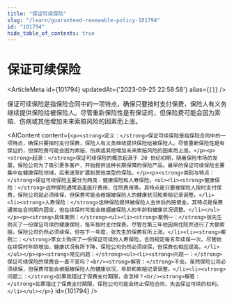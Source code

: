 ```yaml
---
title: "保证可续保险"
slug: "/learn/guaranteed-renewable-policy-101794"
id: "101794"
hide_table_of_contents: true
---
```



# 保证可续保险

<ArticleMeta id={101794} updatedAt={'2023-09-25 22:58:58'} alias={`[]`} />
<div className='border-solid border-b border-t-0 my-4 border-[var(--ifm-color-gray-300)]' />

保证可续保险是指保险合同中的一项特点，确保只要按时支付保费，保险人有义务继续提供保险给被保险人。尽管重新保险性是有保证的，但保险费可能会因为索赔、伤病或其他增加未来索赔风险的因素而上涨。

<AIContent content={`<p><strong>定义：</strong>保证可续保险是指保险合同中的一项特点，确保只要按时支付保费，保险人有义务继续提供保险给被保险人。尽管重新保险性是有保证的，但保险费可能会因为索赔、伤病或其他增加未来索赔风险的因素而上涨。</p><p><strong>起源：</strong>保证可续保险的概念起源于 20 世纪初期，随着保险市场的发展，保险公司为了吸引更多客户，开始提供这种长期保障的保险产品。最早的保证可续保险主要集中在健康保险领域，后来逐渐扩展到其他类型的保险。</p><p><strong>类别与特点：</strong>保证可续保险主要分为两类：健康保险和人寿保险。<ul><li><strong>健康保险：</strong>这种保险通常涵盖医疗费用、住院费用等。其特点是只要被保险人按时支付保费，保险公司就必须续保，但保费可能会根据被保险人的健康状况和索赔记录调整。</li><li><strong>人寿保险：</strong>这种保险提供被保险人去世后的赔偿金。其特点是保费通常在合同期内固定，但在续保时可能会根据被保险人的年龄和健康状况调整。</li></ul></p><p><strong>具体案例：</strong><ul><li><strong>案例一：</strong>张先生购买了一份保证可续的健康保险，每年按时支付保费。尽管在第三年他因病住院并进行了大额索赔，保险公司仍然必须续保，但在下一年度，张先生的保费有所上涨。</li><li><strong>案例二：</strong>李女士购买了一份保证可续的人寿保险，合同规定每五年续保一次。尽管她在续保时年龄增加，健康状况有所下降，保险公司仍然必须续保，但保费也相应提高。</li></ul></p><p><strong>常见问题：</strong><ul><li><strong>问题一：</strong>保证可续保险的保费会一直不变吗？<br/><strong>解答：</strong>不会。虽然保险公司必须续保，但保费可能会根据被保险人的健康状况、年龄和索赔记录调整。</li><li><strong>问题二：</strong>如果我错过了保费支付期限，会怎样？<br/><strong>解答：</strong>如果错过了保费支付期限，保险公司可能会终止保险合同，失去保证可续的权利。</li></ul></p>`} id={101794} />
